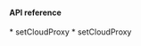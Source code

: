 <PlatformWrapper platform="macos">

#### API reference

<ProductWrapper product="voice-calling" >
* <Link to="{{Global.API_REF_MACOS_ROOT_RTC_ENGINE_KIT_VOICE_SDK}}/setcloudproxy(_:)">setCloudProxy</Link>
</ProductWrapper>
<ProductWrapper notAllowed="voice-calling" >
  * <Link to="{{Global.API_REF_MACOS_ROOT_RTC_ENGINE_KIT}}/setcloudproxy(_:)">setCloudProxy</Link>
</ProductWrapper>

</PlatformWrapper>
